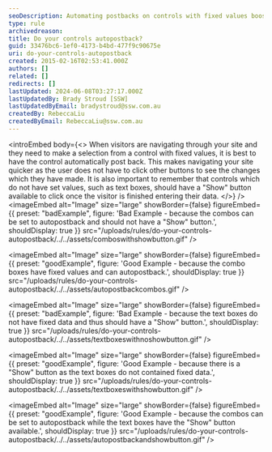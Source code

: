 ```yaml
---
seoDescription: Automating postbacks on controls with fixed values boosts user navigation speed and efficiency.
type: rule
archivedreason:
title: Do your controls autopostback?
guid: 33476bc6-1ef0-4173-b4bd-477f9c90675e
uri: do-your-controls-autopostback
created: 2015-02-16T02:53:41.000Z
authors: []
related: []
redirects: []
lastUpdated: 2024-06-08T03:27:17.000Z
lastUpdatedBy: Brady Stroud [SSW]
lastUpdatedByEmail: bradystroud@ssw.com.au
createdBy: RebeccaLiu
createdByEmail: RebeccaLiu@ssw.com.au
---
```


<introEmbed
  body={<>
When visitors are navigating through your site and they need to make a selection from a control with fixed values, it is best to have the control automatically post back. This makes navigating your site quicker as the user does not have to click other buttons to see the changes which they have made. It is also important to remember that controls which do not have set values, such as text boxes, should have a "Show" button available to click once the visitor is finished entering their data.
  </>}
/>
<imageEmbed
  alt="Image"
  size="large"
  showBorder={false}
  figureEmbed={{
    preset: "badExample",
    figure: 'Bad Example - because the combos can be set to autopostback and should not have a "Show" button.',
    shouldDisplay: true
  }}
  src="/uploads/rules/do-your-controls-autopostback/../../assets/comboswithshowbutton.gif"
/>

<imageEmbed
  alt="Image"
  size="large"
  showBorder={false}
  figureEmbed={{
    preset: "goodExample",
    figure: 'Good Example - because the combo boxes have fixed values and can autopostback.',
    shouldDisplay: true
  }}
  src="/uploads/rules/do-your-controls-autopostback/../../assets/autopostbackcombos.gif"
/>

<imageEmbed
  alt="Image"
  size="large"
  showBorder={false}
  figureEmbed={{
    preset: "badExample",
    figure: 'Bad Example -  because the text boxes do not have fixed data and thus should have a "Show" button.',
    shouldDisplay: true
  }}
  src="/uploads/rules/do-your-controls-autopostback/../../assets/textboxeswithnoshowbutton.gif"
/>

<imageEmbed
  alt="Image"
  size="large"
  showBorder={false}
  figureEmbed={{
    preset: "goodExample",
    figure: 'Good Example -  because there is a "Show" button as the text boxes do not contained fixed data.',
    shouldDisplay: true
  }}
  src="/uploads/rules/do-your-controls-autopostback/../../assets/textboxeswithshowbutton.gif"
/>

<imageEmbed
  alt="Image"
  size="large"
  showBorder={false}
  figureEmbed={{
    preset: "goodExample",
    figure: 'Good Example -  because the combos can be set to autopostback while the text boxes have the "Show" button available.',
    shouldDisplay: true
  }}
  src="/uploads/rules/do-your-controls-autopostback/../../assets/autopostbackandshowbutton.gif"
/>
